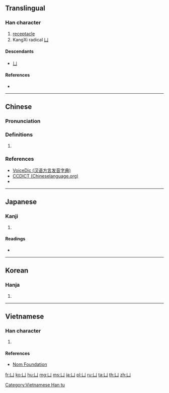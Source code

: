 {{also|ㄩ}}
==Translingual==
{{stroke order|type=animate}}

===Han character===
{{Han char|rn=17|rad=凵|as=00|sn=2|four=22770|canj=VL,XVL}}

# [[receptacle]]
# KangXi radical [[Index:Chinese radical/凵|凵]]

====Descendants====
* [[ㄩ]]

====References====
* {{Han ref|kx=0134.390|dkj=01800|dj=0300.250|hdz=10306.150|uh=51F5|ud=20981|bh=C942|bd=51522}}

----

==Chinese==
{{zh-forms}}

===Pronunciation===
{{zh-pron
|m=kǎn,qiǎn,qū
|c=ham3,ham2,ham1
|h=pfs=kham;hpy=kiem3
|mn=khám
|w=
|mc=y
|oc=y
|ma=|ma2=
|cat=
}}

===Definitions===
{{zh-hanzi}}

# {{defn|Han|sort=凵00}}

===References===
* [http://cn.voicedic.com/ VoiceDic (汉语方言发音字典)]
* [http://www.chineselanguage.org/dictionaries/?mode=view&module=chardict&query=%E5%87%B5 CCDICT (Chineselanguage.org)]
* {{R:hak:Lau 1997}}

----

==Japanese==

===Kanji===
{{ja-kanji|grade=|rs=凵00}}

# {{defn|lang=ja|sort=凵00}}

====Readings====
* {{ja-readings|on=[[かん]] (kan), [[こん]] (kon)|kun=[[かんにょう]] (kannyou), [[かんがまえ]] (kangamae)}}

----

==Korean==

===Hanja===
{{ko-hanja|hangeul=감|rv=gam|mr=kam}}

# {{defn|lang=ko|sort=凵00}}

----

==Vietnamese==

===Han character===
{{vi-hantu|[[khảm]]|rs=凵00}}

# {{defn|lang=vi|sort=凵00}}

====References====
* [http://nomfoundation.org/common/nom_details.php?codepoint=51f5 Nom Foundation]

[[Category:Vietnamese Han tu]]
[[Category:CJKV radicals| ]]

[[fr:凵]]
[[ko:凵]]
[[hu:凵]]
[[mg:凵]]
[[ms:凵]]
[[ja:凵]]
[[pl:凵]]
[[ru:凵]]
[[ta:凵]]
[[th:凵]]
[[zh:凵]]
